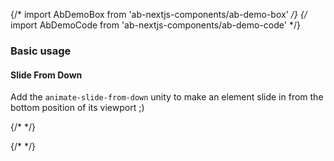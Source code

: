 {/* import AbDemoBox from 'ab-nextjs-components/ab-demo-box' */}
{/* import AbDemoCode from 'ab-nextjs-components/ab-demo-code' */}



### Basic usage

#### Slide From Down

Add the `animate-slide-from-down` unity to make an element slide in from the bottom position of its viewport ;)

{/*<AbDemoBox></AbDemoBox> */}

{/*<AbDemoCode></AbDemoCode> */}


